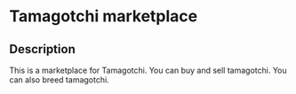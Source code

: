 # Tamagotchi marketplace  

## Description

This is a marketplace for Tamagotchi. You can buy and sell tamagotchi. You can also breed tamagotchi.